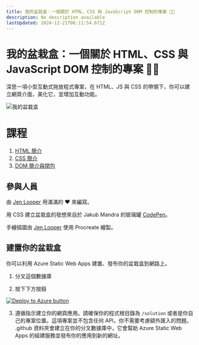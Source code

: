 ```yaml
---
title: 我的盆栽盒：一個關於 HTML、CSS 與 JavaScript DOM 控制的專案 🌵🌱
description: No description available
lastUpdated: 2024-12-21T06:11:54.671Z
---
```


# 我的盆栽盒：一個關於 HTML、CSS 與 JavaScript DOM 控制的專案 🌵🌱

深思一項小型互動式拖放程式專案，在 HTML、JS 與 CSS 的帶領下，你可以建立網頁介面，美化它，並增加互動功能。

![我的盆栽盒](../images/screenshot_gray.png)

# 課程

1. [HTML 簡介](../1-intro-to-html/translations/README.zh-tw.md)
2. [CSS 簡介](../2-intro-to-css/translations/README.zh-tw.md)
3. [DOM 簡介與閉包](../3-intro-to-DOM-and-closures/translations/README.zh-tw.md)

## 參與人員

由 [Jen Looper](https://www.twitter.com/jenlooper) 用滿滿的 ♥️ 來編寫。

用 CSS 建立盆栽盒的發想來自於 Jakub Mandra 的玻璃罐 [CodePen](https://codepen.io/Rotarepmi/pen/rjpNZY)。

手繪插圖由 [Jen Looper](http://jenlooper.com) 使用 Procreate 繪製。

## 建置你的盆栽盒

你可以利用 Azure Static Web Apps 建置、發布你的盆栽盒到網路上。

1. 分叉這個數據庫

2. 按下下方按鈕

[![Deploy to Azure button](https://aka.ms/deploytoazurebutton)](https://portal.azure.com/?feature.customportal=false&WT.mc_id=academic-77807-sagibbon#create/Microsoft.StaticApp)

3. 遵循指示建立你的網頁應用。請確保你的程式根目錄為 `/solution` 或者是你自己的專案位置。這項專案並不包含任何 API，你不需要考慮額外匯入的問題。 .github 資料夾會建立在你的分叉數據庫中，它會幫助 Azure Static Web Apps 的組建服務並發布你的應用到新的網址。




